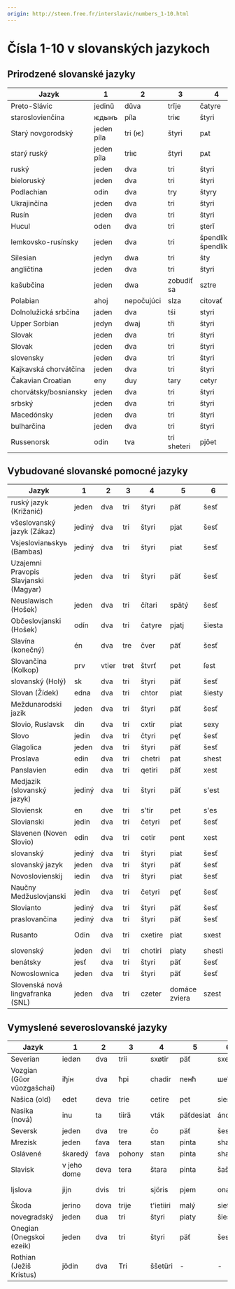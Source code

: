 ```yaml
---
origin: http://steen.free.fr/interslavic/numbers_1-10.html
---
```


# Čísla 1-10 v slovanských jazykoch

## Prirodzené slovanské jazyky

| Jazyk | 1 | 2 | 3 | 4 | 5 | 6 | 7 | 8 | 9 | 10 |
| -------------------- | ------ | ---- | ------ | ------------ | ------ | ------ | ------ | ----------- | -------- | -------- |
| Preto-Slávic | jedinŭ | dŭva | trĭje | čatyre | päť | šesť | siedmich | osem | deväť | desiat |
| staroslovienčina | ѥдынъ | píla | triѥ | štyri | pѧt | šesť | sedem | osem | dievča | десѧт |
| Starý novgorodský | jeden píla | tri (ѥ) | štyri | pѧt | šesť | sedem | osem | dievča | десѧт |
| starý ruský | jeden píla | triѥ | štyri | pѧt | šesť | sedem | osem | dievča | десѧт |
| ruský | jeden | dva | tri | štyri | päť | šesť | sedem | osem | deväť | desať |
| bieloruský | jeden | dva | tri | štyri | päť | šesť | sedem | osem | deväť | desať |
| Podlachian          | odin   | dva  | try    | štyry        | pjať   | šêsť   | siêm   | vôsim       | deveť    | deseť    |
| Ukrajinčina | jeden | dva | tri | štyri | päť | šesť | sim | osem | deväť | desať |
| Rusín | jeden | dva | tri | štyri | päť | šesť | sedem | všetkým | deväť | desať |
| Hucul | oden | dva | tri | şterǐ | pǐechǐ | şîschǐ | sim | vizim | deawichǐ | deasichǐ |
| lemkovsko-rusínsky | jeden | dva | tri | špendlíky, špendlíky | päť | bridlica | sim | osem, osem | deväť | desať |
| Silesian | jedyn | dwa | tri | šty | pjyńć | šeść | sivým | uoźym | dźewjyńć | dźeśyńć |
| angličtina | jeden | dva | tri | štyri | päť | šesť | sedem | osem | deväť | desať |
| kašubčina | jeden | dwa | zobudiť sa | sztre | piãc | szesc | sedem | ani nie | dzewiãc | dzesãc |
| Polabian | ahoj | nepočujúci | slza | citovať | påt | posledný | sidĕm | visĕm | divāt | disąt |
| Dolnolužická srbčina | jaden | dva | tśi | styri | pěś | šesť | sedim | ôsmy | jeeee | ty si |
| Upper Sorbian       | jedyn  | dwaj | tři    | štyri        | pjeć   | šěsć   | sydom  | wosom       | dźewjeć  | dźesać   |
| Slovak | jeden | dva | tri | štyri | päť | šesť | sedem | osem | deväť | desať |
| Slovak              | jeden  | dva  | tri    | štyri        | päť    | šesť   | sedem  | osem        | deväť    | desať    |
| slovensky | jeden | dva | tri | štyri | päť | šesť | sedem | osem | deväť | desať |
| Kajkavská chorvátčina | jeden | dva | tri | štyri | päť | šesť | sedem | osem | deväť | desať |
| Čakavian Croatian   | eny    | duy  | tary   | cetyr        | pet    | šešt   | šedan  | ošan        | devet    | dešet    |
| chorvátsky/bosniansky | jeden | dva | tri | štyri | päť | šesť | sedem | osem | deväť | desať |
| srbský | jeden | dva | tri | štyri | päť | šesť | sedem | osem | deväť | desať |
| Macedónsky | jeden | dva | tri | štyri | päť | šesť | sedem | osem | deväť | desať |
| bulharčina | jeden | dva | tri | štyri | päť | šesť | sedem | osem | deväť | desať |
| Russenorsk | odin | tva | tri sheteri | pjôet | sêst | som | vôsom | bohatý | nedostatok |

## Vybudované slovanské pomocné jazyky

| Jazyk | 1 | 2 | 3 | 4 | 5 | 6 | 7 | 8 | 9 | 10 |
| ------------------------------------- | ------ | ---- | ---- | ------- | ----- | ------ | ----- | ------ | ------- | ------- |
| ruský jazyk (Križanić) | jeden | dva | tri | štyri | päť | šesť | sedem | osem | deväť | desať |
| všeslovanský jazyk (Zákaz) | jediný | dva | tri | štyri | pjat | šesť | sedem | osem | deväť | desať |
| Vsjeslovianьskyь (Bambas) | jediný | dva | tri | štyri | piat | šesť | sedem | osem | dievjat | diesjat |
| Uzajemni Pravopis Slavjanski (Magyar) | jeden | dva | tri | štyri | päť | šesť | siedmy | osem | deväť | desať |
| Neuslawisch (Hošek) | jeden | dva | tri | čítari | spätý | šesť | sedem | osem | devjat | desiať |
| Občeslovjanski (Hošek) | odín | dva | tri | čatyre | pjatj | šiesta | sedem | osem | devjatj | desaťj |
| Slavína (konečný) | én | dva | tre | čver | päť | šesť | sedem | osem | deväť | desať |
| Slovančina (Kolkop) | prv | vtier | tret | štvrť | pet | ſest | sedem | osem | deväť | desať |
| slovanský (Holý) | sk | dva | tri | štyri | päť | šesť | sedem | osem | deväť | desať |
| Slovan (Žídek) | edna | dva | tri | chtor | piat | šiesty | sodoma | osum | davet | dasot |
| Meždunarodski jazik | jeden | dva | tri | štyri | päť | šesť | sedem | osem | deväť | desať |
| Slovio, Ruslavsk | din | dva | tri | cxtir | piat | sexy | siem | vos | vývoj | des |
| Slovo                                | jedin  | dva  | tri  | čtyri   | pęť   | šesť   | sedm  | osm    | devęť   | desęť   |
| Glagolica | jeden | dva | tri | štyri | päť | šesť | sedem | osem | deväť | desiať |
| Proslava | edin | dva | tri | chetri | pat | shest | sedem | osem | devat | desat |
| Panslavien | edin | dva | tri | qetiri | päť | xest | sedem | osem | deväť | desať |
| Medjazik (slovanský jazyk) | jediný | dva | tri | štyri | päť | s'est | sedem | osem | deväť | desať |
| Sloviensk                            | en     | dve  | tri  | s'tir   | pet   | s'es   | sem   | os     | dev     | des     |
| Slovianski                           | jedin  | dva  | tri  | četyri  | peť   | šesť   | sedm  | osm    | deveť   | deset   |
| Slavenen (Noven Slovio) | edin | dva | tri | cetir | pent | xest | sedem | osem | nevent | desať |
| slovanský | jediný | dva | tri | štyri | piat | šesť | sedem | osem | deväť | desať |
| slovanský jazyk | jeden | dva | tri | štyri | päť | šesť | okrem | osem | deväť | desať |
| Novoslovienskij | iedin | dva | tri | štyri | piat | šesť | sedem | osem | deviat | desať |
| Naučny Medžuslovjanski               | jedin  | dva  | tri  | četyri  | pęť   | šesť   | sedm  | osm    | devęť   | desęť   |
| Slovianto | jediný | dva | tri | štyri | päť | šesť | sedem | osem | deväť | desať |
| praslovančina | jediný | dva | tri | štyri | päť | šesť | sedem | osem | deväť | desať |
| Rusanto | Odin | dva | tri | cxetire | piat | sxest | sem | všetky | odchýliť sa | desiata |
| slovenský | jeden | dvi | tri | chotiri | piaty | shesti | siedmy | osedmi | deviaty | desiata |
| benátsky | jesť | dva | tri | štyri | päť | šesť | sedem | osem | deväť | desať |
| Nowoslownica | jeden | dva | tri | štyri | päť | šesť | sedem | osem | deväť | desať |
| Slovenská nová lingvafranka (SNL) | jeden | dva | tri | czeter | domáce zviera | szest | sedem | vosa | devet | desať |

## Vymyslené severoslovanské jazyky

| Jazyk | 1 | 2 | 3 | 4 | 5 | 6 | 7 | 8 | 9 | 10 |
| --------------------------- | ------- | ---- | ----- | --------- | ------- | ----- | ------- | --------- | --------- | ------- |
| Severian | iedøn | dva | trii | sxøtir | päť | sxest | siedmy | osem | deväť | desať |
| Vozgian (Gŭor vŭozgašchai) | іђін | dva | ћрі | chadir | пенћ | шећ | sedem | osem | дёенћ | vpravo |
| Našica (old) | edet | deva | trie | cetire | pet | siest | sedem | osem | deväť | desať |
| Nasika (nová) | inu | ta | tiirä | vták | päťdesiat | áno | settomi | stómia | teenager | tesemti |
| Seversk | jeden | dva | tre | čo | päť | šesť | sedem | osem | deväť | desať |
| Mrezisk | jeden | ťava | tera | stan | pinta | shasta | sedem | osem | deväť | desať |
| Oslávené | škaredý | ťava | pohony | stan | pinta | shasta | sedem | osem | deväť | desať |
| Slavisk | v jeho dome | deva | tera | štara | pinta | šašta | sedam | môj starý | devet | désat |
| Ijslova | jijn | dvis | tri | sjöris | pjem | ona | sjödem | ästem | sneh disam |
| Škoda | jerino | dova | trije | t'ietiiri | malý | siete | uosme | dieviente | diesiente | - |
| novegradský | jeden | dua | tri | štyri | piaty | šiesty | shenyi | ôsmy | deviaty | stať sa |
| Onegian (Onegskoi ezeik) | jeden | dva | tri | štyri | päť | šesť | sedem | osem | deväť | desať |
| Rothian (Ježiš Kristus) | jödin | dva | Tri | ššetüri | - | - | - | - | - | - |

